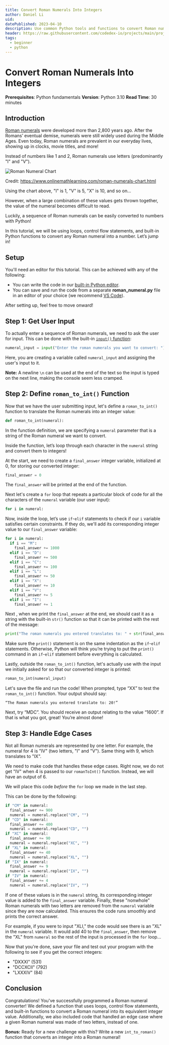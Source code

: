 ```yaml
---
title: Convert Roman Numerals Into Integers
author: Daniel Li
uid:
datePublished: 2023-04-10
description: Use common Python tools and functions to convert Roman numerals to integers.
header: https://raw.githubusercontent.com/codedex-io/projects/main/projects/build-a-pomodoro-app-with-html-css-js/LINK-HERE
tags:
  - beginner
  - python
---
```


<BannerImage
  link="https://raw.githubusercontent.com/codedex-io/projects/main/projects/convert-roman-numeral-into-integers/header.gif"
  description="Title Image"
  uid={false}
  cl="for-sidebar"
/>

# Convert Roman Numerals Into Integers

<AuthorAvatar
  author_name="Daniel Li"
  author_avatar="/images/projects/authors/"
  username=""
  uid={false}
/>

<BannerImage
  link="https://raw.githubusercontent.com/codedex-io/projects/main/projects/convert-roman-numerals-into-integers/header.gif"
  description="Title Image"
  uid={false}
/>

**Prerequisites**: Python fundamentals
**Version**: Python 3.10
**Read Time**: 30 minutes

## Introduction

[Roman numerals](https://en.wikipedia.org/wiki/Roman_numerals) were developed more than 2,800 years ago. After the Romans’ eventual demise, numerals were still widely used during the Middle Ages. Even today, Roman numerals are prevalent in our everyday lives, showing up in clocks, movie titles, and more! 

Instead of numbers like 1 and 2, Roman numerals use letters (predominantly "I" and "V").

<img src="https://raw.githubusercontent.com/codedex-io/projects/main/projects/convert-roman-numerals-into-integers/roman_numeral_chart.png" alt="Roman Numeral Chart" />

Credit: https://www.onlinemathlearning.com/roman-numerals-chart.html

Using the chart above, "I" is 1, "V" is 5, "X" is 10, and so on…

However, when a large combination of these values gets thrown together, the value of the numeral becomes difficult to read. 

Luckily, a sequence of Roman numerals can be easily converted to numbers with Python!

In this tutorial, we will be using loops, control flow statements, and built-in Python functions to convert any Roman numeral into a number. Let’s jump in!

## Setup

You'll need an editor for this tutorial. This can be achieved with any of the following:

- You can write the code in our [built-in Python editor](https://www.codedex.io/editor/python).
- You can save and run the code from a separate **roman_numeral.py** file in an editor of your choice (we recommend [VS Code](https://www.codedex.io/projects/set-up-your-local-environment-in-python)).

After setting up, feel free to move onward!

## Step 1: Get User Input

To actually enter a sequence of Roman numerals, we need to ask the user for input. This can be done with the built-in [`input()` function](https://www.codedex.io/python/09-pythagorean#user-input):


```py
numeral_input = input("Enter the roman numerals you want to convert: ")
```

Here, you are creating a variable called `numeral_input` and assigning the user's input to it.

**Note:** A newline `\n` can be used at the end of the text so the input is typed on the next line, making the console seem less cramped.

## Step 2: Define `roman_to_int()` Function

Now that we have the user submitting input, let's define a `roman_to_int()` function to translate the Roman numerals into an integer value:

```py
def roman_to_int(numeral):
```

In the function definition, we are specifying a `numeral` parameter that is a string of the Roman numeral we want to convert.

Inside the function, Iet’s loop through each character in the `numeral` string and convert them to integers!

At the start, we need to create a `final_answer` integer variable, initialized at 0, for storing our converted integer:

```py
final_answer = 0
```

The `final_answer` will be printed at the end of the function.
	
Next let's create a `for` loop that repeats a particular block of code for all the characters of the `numeral` variable (our user input):

```py
for i in numeral:
``` 

Now, inside the loop, let’s use `if`-`elif` statements to check if our `i` variable satisfies certain constraints. If they do, we'll add its corresponding integer value to our `final_answer` variable:

```py
for i in numeral:
  if i == "M":
    final_answer += 1000
  elif i == "D":
    final_answer += 500
  elif i == "C":
    final_answer += 100
  elif i == "L":
    final_answer += 50
  elif i == "X":
    final_answer += 10
  elif i == "V":
    final_answer += 5
  elif i == "I":
    final_answer += 1
```

Next , when we print the `final_answer` at the end, we should cast it as a string with the built-in `str()` function so that it can be printed with the rest of the message:

```py
print("The roman numerals you entered translates to: " + str(final_answer) + "!")
```

Make sure the `print()` statement is on the same indentation as the `if`-`elif` statements. Otherwise, Python will think you’re trying to put the `print()` command in an `if`-`elif` statement before everything is calculated.

Lastly, outside the `roman_to_int()` function, let's actually use with the input we initially asked for so that our converted integer is printed:

```py
roman_to_int(numeral_input)
```

Let's save the file and run the code! When prompted, type “XX” to test the `roman_to_int()` function. Your output should say:

```shell
“The Roman numerals you entered translate to: 20!”
```

Next, try “MDC”. You should receive an output relating to the value “1600”. If that is what you got, great! You’re almost done!

## Step 3: Handle Edge Cases

Not all Roman numerals are represented by one letter. For example, the numeral for 4 is "IV" (two letters, "I" and "V"). Same thing with 9, which translates to "IX". 

We need to make code that handles these edge cases. Right now, we do not get "IV" when 4 is passed to our `romanToInt()` function. Instead, we will have an output of 6.

We will place this code _before_ the `for` loop we made in the last step. 

This can be done by the following:

```py
if "CM" in numeral:
  final_answer += 900
  numeral = numeral.replace("CM", "")
if "CD" in numeral:
  final_answer += 400
  numeral = numeral.replace("CD", "")
if "XC" in numeral:
  final_answer += 90
  numeral = numeral.replace("XC", "")
if "XL" in numeral:
  final_answer += 40
  numeral = numeral.replace("XL", "")
if "IX" in numeral:
  final_answer += 9
  numeral = numeral.replace("IX", "")
if "IV" in numeral:
  final_answer += 4
  numeral = numeral.replace("IV", "")
```

If one of these values is in the `numeral` string, its corresponding integer value is added to the `final_answer` variable. Finally, these "nonwhole" Roman numerals with two letters are removed from the `numeral` variable since they are now calculated. This ensures the code runs smoothly and prints the correct answer.

For example, if you were to input "XLI," the code would see there is an "XL" in the `numeral` variable. It would add 40 to the `final_answer`, then remove the "XL" from `numeral` so the rest of the input is processed in the `for` loop... 

Now that you're done, save your file and test out your program with the following to see if you get the correct integers:

- "DXXXI" (531)
- "DCCXCII" (792)
- "LXXXIV" (84)

## Conclusion

Congratulations! You've successfully programmed a Roman numeral converter! We defined a function that uses loops, control flow statements, and built-in functions to convert a Roman numeral into its equivalent integer value. Additionally, we also included code that handled an edge case where a given Roman numeral was made of two letters, instead of one.

**Bonus:** Ready for a new challenge with this? Write a new `int_to_roman()` function that converts an integer into a Roman numeral!
